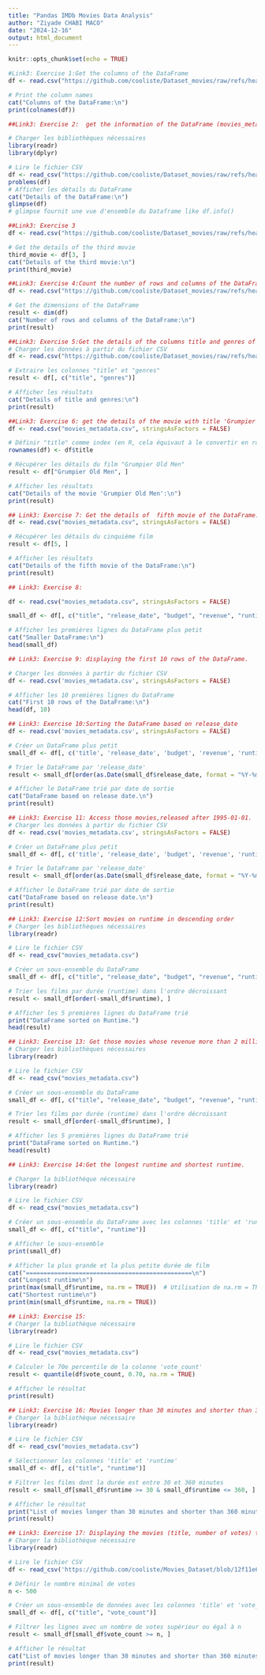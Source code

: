 ```yaml
---
title: "Pandas IMDb Movies Data Analysis"
author: "Ziyade CHABI MACO"
date: "2024-12-16"
output: html_document
---
```


```r
knitr::opts_chunk$set(echo = TRUE)
```

```r
#Link3: Exercise 1:Get the columns of the DataFrame
df <- read.csv("https://github.com/cooliste/Dataset_movies/raw/refs/heads/main/movies_metadata.csv", stringsAsFactors = FALSE)

# Print the column names
cat("Columns of the DataFrame:\n")
print(colnames(df))
```


```r
##Link3: Exercise 2:  get the information of the DataFrame (movies_metadata.csv file)including data types and memory usage

# Charger les bibliothèques nécessaires
library(readr)
library(dplyr)

# Lire le fichier CSV
df <- read_csv("https://github.com/cooliste/Dataset_movies/raw/refs/heads/main/movies_metadata.csv", col_types = cols(.default = "c"))
problems(df)
# Afficher les détails du DataFrame
cat("Details of the DataFrame:\n")
glimpse(df)
# glimpse fournit une vue d'ensemble du Dataframe like df.info()

```


```r
##Link3: Exercise 3
df <- read.csv("https://github.com/cooliste/Dataset_movies/raw/refs/heads/main/movies_metadata.csv", stringsAsFactors = FALSE)

# Get the details of the third movie
third_movie <- df[3, ]
cat("Details of the third movie:\n")
print(third_movie)
```


```r
##Link3: Exercise 4:Count the number of rows and columns of the DataFrame
df <- read.csv("https://github.com/cooliste/Dataset_movies/raw/refs/heads/main/movies_metadata.csv", stringsAsFactors = FALSE)

# Get the dimensions of the DataFrame
result <- dim(df)
cat("Number of rows and columns of the DataFrame:\n")
print(result)

```


```r
##Link3: Exercise 5:Get the details of the columns title and genres of the DataFrame.
# Charger les données à partir du fichier CSV
df <- read.csv("https://github.com/cooliste/Dataset_movies/raw/refs/heads/main/movies_metadata.csv")

# Extraire les colonnes "title" et "genres"
result <- df[, c("title", "genres")]

# Afficher les résultats
cat("Details of title and genres:\n")
print(result)


```


```r
##Link3: Exercise 6: get the details of the movie with title 'Grumpier Old Men'.
df <- read.csv("movies_metadata.csv", stringsAsFactors = FALSE)

# Définir "title" comme index (en R, cela équivaut à le convertir en rownames)
rownames(df) <- df$title

# Récupérer les détails du film "Grumpier Old Men"
result <- df["Grumpier Old Men", ]

# Afficher les résultats
cat("Details of the movie 'Grumpier Old Men':\n")
print(result)

```


```r
## Link3: Exercise 7: Get the details of  fifth movie of the DataFrame.
df <- read.csv("movies_metadata.csv", stringsAsFactors = FALSE)

# Récupérer les détails du cinquième film
result <- df[5, ]

# Afficher les résultats
cat("Details of the fifth movie of the DataFrame:\n")
print(result)

```


```r
## Link3: Exercise 8: 

df <- read.csv("movies_metadata.csv", stringsAsFactors = FALSE)

small_df <- df[, c("title", "release_date", "budget", "revenue", "runtime")]

# Afficher les premières lignes du DataFrame plus petit
cat("Smaller DataFrame:\n")
head(small_df)


```


```r
## Link3: Exercise 9: displaying the first 10 rows of the DataFrame.

# Charger les données à partir du fichier CSV
df <- read.csv('movies_metadata.csv', stringsAsFactors = FALSE)

# Afficher les 10 premières lignes du DataFrame
cat("First 10 rows of the DataFrame:\n")
head(df, 10)


```


```r
## Link3: Exercise 10:Sorting the DataFrame based on release_date 
df <- read.csv('movies_metadata.csv', stringsAsFactors = FALSE)

# Créer un DataFrame plus petit
small_df <- df[, c('title', 'release_date', 'budget', 'revenue', 'runtime')]

# Trier le DataFrame par 'release_date'
result <- small_df[order(as.Date(small_df$release_date, format = "%Y-%m-%d")), ]

# Afficher le DataFrame trié par date de sortie
cat("DataFrame based on release date.\n")
print(result)


```


```r
## Link3: Exercise 11: Access those movies,released after 1995-01-01.
# Charger les données à partir du fichier CSV
df <- read.csv('movies_metadata.csv', stringsAsFactors = FALSE)

# Créer un DataFrame plus petit
small_df <- df[, c('title', 'release_date', 'budget', 'revenue', 'runtime')]

# Trier le DataFrame par 'release_date'
result <- small_df[order(as.Date(small_df$release_date, format = "%Y-%m-%d")), ]

# Afficher le DataFrame trié par date de sortie
cat("DataFrame based on release date.\n")
print(result)

```



```r
## Link3: Exercise 12:Sort movies on runtime in descending order
# Charger les bibliothèques nécessaires
library(readr)

# Lire le fichier CSV
df <- read_csv("movies_metadata.csv")

# Créer un sous-ensemble du DataFrame
small_df <- df[, c("title", "release_date", "budget", "revenue", "runtime")]

# Trier les films par durée (runtime) dans l'ordre décroissant
result <- small_df[order(-small_df$runtime), ]

# Afficher les 5 premières lignes du DataFrame trié
print("DataFrame sorted on Runtime.")
head(result)


```


```r
## Link3: Exercise 13: Get those movies whose revenue more than 2 million and spent less than 1 million
# Charger les bibliothèques nécessaires
library(readr)

# Lire le fichier CSV
df <- read_csv("movies_metadata.csv")

# Créer un sous-ensemble du DataFrame
small_df <- df[, c("title", "release_date", "budget", "revenue", "runtime")]

# Trier les films par durée (runtime) dans l'ordre décroissant
result <- small_df[order(-small_df$runtime), ]

# Afficher les 5 premières lignes du DataFrame trié
print("DataFrame sorted on Runtime.")
head(result)


```



```r
## Link3: Exercise 14:Get the longest runtime and shortest runtime.

# Charger la bibliothèque nécessaire
library(readr)

# Lire le fichier CSV
df <- read_csv("movies_metadata.csv")

# Créer un sous-ensemble du DataFrame avec les colonnes 'title' et 'runtime'
small_df <- df[, c("title", "runtime")]

# Afficher le sous-ensemble
print(small_df)

# Afficher la plus grande et la plus petite durée de film
cat("===============================================\n")
cat("Longest runtime\n")
print(max(small_df$runtime, na.rm = TRUE))  # Utilisation de na.rm = TRUE pour ignorer les NA
cat("Shortest runtime\n")
print(min(small_df$runtime, na.rm = TRUE))


```



```r
## Link3: Exercise 15:
# Charger la bibliothèque nécessaire
library(readr)

# Lire le fichier CSV
df <- read_csv("movies_metadata.csv")

# Calculer le 70e percentile de la colonne 'vote_count'
result <- quantile(df$vote_count, 0.70, na.rm = TRUE)

# Afficher le résultat
print(result)

```



```r
## Link3: Exercise 16: Movies longer than 30 minutes and shorter than 360 minutes
# Charger la bibliothèque nécessaire
library(readr)

# Lire le fichier CSV
df <- read_csv("movies_metadata.csv")

# Sélectionner les colonnes 'title' et 'runtime'
small_df <- df[, c("title", "runtime")]

# Filtrer les films dont la durée est entre 30 et 360 minutes
result <- small_df[small_df$runtime >= 30 & small_df$runtime <= 360, ]

# Afficher le résultat
print("List of movies longer than 30 minutes and shorter than 360 minutes:")
print(result)

```



```r
## Link3: Exercise 17: Displaying the movies (title, number of votes) that received specified number of votes
# Charger la bibliothèque nécessaire
library(readr)

# Lire le fichier CSV
df <- read_csv('https://github.com/cooliste/Movies_Dataset/blob/12f11e6cf9df9a05ce533ca1190e4571c1c225d2/movies_metadata.csv')

# Définir le nombre minimal de votes
n <- 500

# Créer un sous-ensemble de données avec les colonnes 'title' et 'vote_count'
small_df <- df[, c("title", "vote_count")]

# Filtrer les lignes avec un nombre de votes supérieur ou égal à n
result <- small_df[small_df$vote_count >= n, ]

# Afficher le résultat
cat("List of movies longer than 30 minutes and shorter than 360 minutes:\n")
print(result)
```
